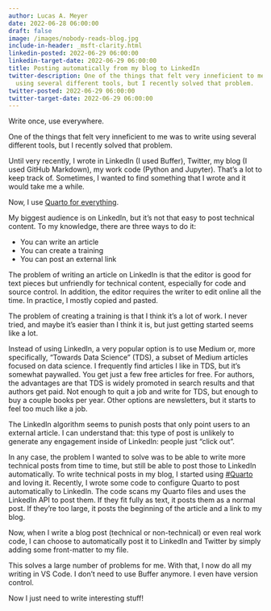 ```yaml
---
author: Lucas A. Meyer
date: 2022-06-28 06:00:00
draft: false
image: /images/nobody-reads-blog.jpg
include-in-header: _msft-clarity.html
linkedin-posted: 2022-06-29 06:00:00
linkedin-target-date: 2022-06-29 06:00:00
title: Posting automatically from my blog to LinkedIn
twitter-description: One of the things that felt very inneficient to me was to write
  using several different tools, but I recently solved that problem.
twitter-posted: 2022-06-29 06:00:00
twitter-target-date: 2022-06-29 06:00:00
---
```


Write once, use everywhere.

One of the things that felt very inneficient to me was to write using several different tools, but I recently solved that problem.

Until very recently, I wrote in LinkedIn (I used Buffer), Twitter, my blog (I used GitHub Markdown), my work code (Python and Jupyter). That's a lot to keep track of. Sometimes, I wanted to find something that I wrote and it would take me a while.

Now, I use [Quarto for everything](/using-quarto). 

My biggest audience is on LinkedIn, but it's not that easy to post technical content. To my knowledge, there are three ways to do it:

- You can write an article
- You can create a training
- You can post an external link

The problem of writing an article on LinkedIn is that the editor is good for text pieces but unfriendly for technical content, especially for code and source control. In addition, the editor requires the writer to edit online all the time. In practice, I mostly copied and pasted.

The problem of creating a training is that I think it's a lot of work. I never tried, and maybe it's easier than I think it is, but just getting started seems like a lot.

Instead of using LinkedIn, a very popular option is to use Medium or, more specifically, "Towards Data Science" (TDS), a subset of Medium articles focused on data science. I frequently find articles I like in TDS, but it's somewhat paywalled. You get just a few free articles for free. For authors, the advantages are that TDS is widely promoted in search results and that authors get paid. Not enough to quit a job and write for TDS, but enough to buy a couple books per year. Other options are newsletters, but it starts to feel too much like a job.

The LinkedIn algorithm seems to punish posts that only point users to an external article. I can understand that: this type of post is unlikely to generate any engagement inside of LinkedIn: people just "click out".

In any case, the problem I wanted to solve was to be able to write more technical posts from time to time, but still be able to post those to LinkedIn automatically. To write technical posts in my blog, I started using [#Quarto](https://www.quarto.org/) and loving it. Recently, I wrote some code to configure Quarto to post automatically to LinkedIn. The code scans my Quarto files and uses the LinkedIn API to post them. If they fit fully as text, it posts them as a normal post. If they're too large, it posts the beginning of the article and a link to my blog.

Now, when I write a blog post (technical or non-technical) or even real work code, I can choose to automatically post it to LinkedIn and Twitter by simply adding some front-matter to my file. 

This solves a large number of problems for me. With that, I now do all my writing in VS Code. I don't need to use Buffer anymore. I even have version control. 

Now I just need to write interesting stuff!


